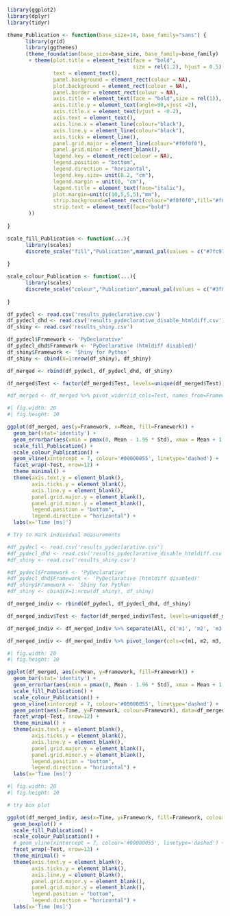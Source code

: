 ```r
library(ggplot2)
library(dplyr)
library(tidyr)
```

```r
theme_Publication <- function(base_size=14, base_family="sans") {
      library(grid)
      library(ggthemes)
      (theme_foundation(base_size=base_size, base_family=base_family)
       + theme(plot.title = element_text(face = "bold",
                                         size = rel(1.2), hjust = 0.5),
               text = element_text(),
               panel.background = element_rect(colour = NA),
               plot.background = element_rect(colour = NA),
               panel.border = element_rect(colour = NA),
               axis.title = element_text(face = "bold",size = rel(1)),
               axis.title.y = element_text(angle=90,vjust =2),
               axis.title.x = element_text(vjust = -0.2),
               axis.text = element_text(), 
               axis.line.x = element_line(colour="black"),
               axis.line.y = element_line(colour="black"),
               axis.ticks = element_line(),
               panel.grid.major = element_line(colour="#f0f0f0"),
               panel.grid.minor = element_blank(),
               legend.key = element_rect(colour = NA),
               legend.position = "bottom",
               legend.direction = "horizontal",
               legend.key.size= unit(0.2, "cm"),
               legend.margin = unit(0, "cm"),
               legend.title = element_text(face="italic"),
               plot.margin=unit(c(10,5,5,5),"mm"),
               strip.background=element_rect(colour="#f0f0f0",fill="#f0f0f0"),
               strip.text = element_text(face="bold")
       ))
      
}

scale_fill_Publication <- function(...){
      library(scales)
      discrete_scale("fill","Publication",manual_pal(values = c("#7fc97f","#a6cee3","#fdb462","#386cb0","#ef3b2c","#fb9a99","#662506","#984ea3","#ffff33")), ...)
      
}

scale_colour_Publication <- function(...){
      library(scales)
      discrete_scale("colour","Publication",manual_pal(values = c("#3f892f","#668ea3","#ad7422","#386cb0","#ef3b2c","#fb9a99","#662506","#984ea3","#ffff33")), ...)
      
}
```

```r
df_pydecl <- read.csv('results_pydeclarative.csv')
df_pydecl_dhd <- read.csv('results_pydeclarative_disable_htmldiff.csv')
df_shiny <- read.csv('results_shiny.csv')

df_pydecl$Framework <- 'PyDeclarative'
df_pydecl_dhd$Framework <- 'PyDeclarative (htmldiff disabled)'
df_shiny$Framework <- 'Shiny for Python'
df_shiny <- cbind(X=1:nrow(df_shiny), df_shiny)

df_merged <- rbind(df_pydecl, df_pydecl_dhd, df_shiny)

df_merged$Test <- factor(df_merged$Test, levels=unique(df_merged$Test))

#df_merged <- df_merged %>% pivot_wider(id_cols=Test, names_from=Framework, values_from=Mean)
```
```r
#| fig.width: 20
#| fig.height: 10

ggplot(df_merged, aes(y=Framework, x=Mean, fill=Framework)) +
  geom_bar(stat='identity') +
  geom_errorbar(aes(xmin = pmax(0, Mean - 1.96 * Std), xmax = Mean + 1.96 * Std, width=0.5, colour=Framework)) +
  scale_fill_Publication() +
  scale_colour_Publication() +
  geom_vline(xintercept = 7, colour='#00000055', linetype='dashed') +
  facet_wrap(~Test, nrow=12) +
  theme_minimal() +
  theme(axis.text.y = element_blank(),
        axis.ticks.y = element_blank(),
        axis.line.y = element_blank(),
        panel.grid.major.y = element_blank(),
        panel.grid.minor.y = element_blank(),
        legend.position = "bottom",
        legend.direction = "horizontal") +
  labs(x='Time [ms]')
```

```r
# Try to mark individual measurements

#df_pydecl <- read.csv('results_pydeclarative.csv')
#df_pydecl_dhd <- read.csv('results_pydeclarative_disable_htmldiff.csv')
#df_shiny <- read.csv('results_shiny.csv')

#df_pydecl$Framework <- 'PyDeclarative'
#df_pydecl_dhd$Framework <- 'PyDeclarative (htmldiff disabled)'
#df_shiny$Framework <- 'Shiny for Python'
#df_shiny <- cbind(X=1:nrow(df_shiny), df_shiny)

df_merged_indiv <- rbind(df_pydecl, df_pydecl_dhd, df_shiny)

df_merged_indiv$Test <- factor(df_merged_indiv$Test, levels=unique(df_merged_indiv$Test))

df_merged_indiv <- df_merged_indiv %>% separate(All, c('m1', 'm2', 'm3', 'm4', 'm5'), sep=',', convert=T)

df_merged_indiv <- df_merged_indiv %>% pivot_longer(cols=c(m1, m2, m3, m4, m5), names_to='Measurement', values_to='Time')
```

```r
#| fig.width: 20
#| fig.height: 10

ggplot(df_merged, aes(x=Mean, y=Framework, fill=Framework)) +
  geom_bar(stat='identity') +
  geom_errorbar(aes(xmin = pmax(0, Mean - 1.96 * Std), xmax = Mean + 1.96 * Std, width=0.5, colour=Framework)) +
  scale_fill_Publication() +
  scale_colour_Publication() +
  geom_vline(xintercept = 7, colour='#00000055', linetype='dashed') +
  geom_point(aes(x=Time, y=Framework, colour=Framework), data=df_merged_indiv) +
  facet_wrap(~Test, nrow=12) +
  theme_minimal() +
  theme(axis.text.y = element_blank(),
        axis.ticks.y = element_blank(),
        axis.line.y = element_blank(),
        panel.grid.major.y = element_blank(),
        panel.grid.minor.y = element_blank(),
        legend.position = "bottom",
        legend.direction = "horizontal") +
  labs(x='Time [ms]')
```

```r
#| fig.width: 20
#| fig.height: 10

# try box plot

ggplot(df_merged_indiv, aes(x=Time, y=Framework, fill=Framework, colour=Framework)) +
  geom_boxplot() +
  scale_fill_Publication() +
  scale_colour_Publication() +
  # geom_vline(xintercept = 7, colour='#00000055', linetype='dashed') +
  facet_wrap(~Test, nrow=12) +
  theme_minimal() +
  theme(axis.text.y = element_blank(),
        axis.ticks.y = element_blank(),
        axis.line.y = element_blank(),
        panel.grid.major.y = element_blank(),
        panel.grid.minor.y = element_blank(),
        legend.position = "bottom",
        legend.direction = "horizontal") +
  labs(x='Time [ms]')
```